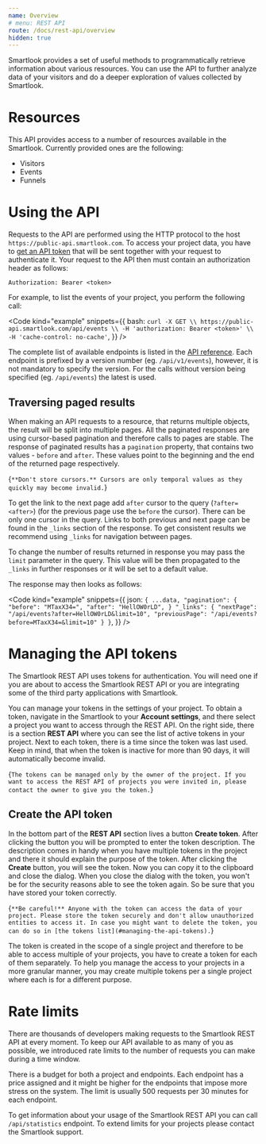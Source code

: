 ```yaml
---
name: Overview
# menu: REST API
route: /docs/rest-api/overview
hidden: true
---
```



<Title>Getting started</Title>

Smartlook provides a set of useful methods to programmatically retrieve information about various resources. You can use the API to further analyze data of your visitors
and do a deeper exploration of values collected by Smartlook.

# Resources
This API provides access to a number of resources available in the Smartlook. Currently provided ones are the following:

- Visitors
- Events
- Funnels

# Using the API
Requests to the API are performed using the HTTP protocol to the host `https://public-api.smartlook.com`.
To access your project data, you have to [get an API token](#create-the-api-token) that will be sent together with your request to authenticate it.
Your request to the API then must contain an authorization header as follows:

```
Authorization: Bearer <token>
```

For example, to list the events of your project, you perform the following call:

<Code
  kind="example"
  snippets={{
    bash: `
curl -X GET \\
  https://public-api.smartlook.com/api/events \\
  -H 'authorization: Bearer <token>' \\
  -H 'cache-control: no-cache'
`,
  }}
/>

The complete list of available endpoints is listed in the [API reference](/docs/rest-api/reference).
Each endpoint is prefixed by a version number (eg. `/api/v1/events`), however, it is not mandatory to specify the version. For the calls without version being specified (eg. `/api/events`) the latest is used.

## Traversing paged results
When making an API requests to a resource, that returns multiple objects, the result will be split into multiple pages.
All the paginated responses are using cursor-based pagination and therefore calls to pages are stable.
The response of paginated results has a `pagination` property, that contains two values - `before` and `after`.
These values point to the beginning and the end of the returned page respectively.

<TextBlock kind="important">{`
**Don't store cursors.** Cursors are only temporal values as they quickly may become invalid.
`}</TextBlock>

To get the link to the next page add `after` cursor to the query (`?after=<after>`) (for the previous page use the `before` the cursor).
There can be only one cursor in the query.
Links to both previous and next page can be found in the `_links` section of the response.
To get consistent results we recommend using `_links` for navigation between pages.
<!-- This section may contain more useful links and it is described [here](#links-to-related-resources). -->

To change the number of results returned in response you may pass the `limit` parameter in the query.
This value will be then propagated to the `_links` in further responses or it will be set to a default value.

The response may then looks as follows:

<Code
  kind="example"
  snippets={{
    json: `
{
    ...data,
    "pagination": {
        "before": "MTaxX34=",
        "after": "HellOW0rLD",
    }
    "_links": {
        "nextPage": "/api/events?after=HellOW0rLD&limit=10",
        "previousPage": "/api/events?before=MTaxX34=&limit=10"
    }
}
`,
  }}
/>

<!-- ## Links to related resources

## Handling errors -->


# Managing the API tokens
The Smartlook REST API uses tokens for authentication. You will need one if you are about to access the Smartlook REST API or you are integrating some of the third party applications with Smartlook.

You can manage your tokens in the settings of your project. To obtain a token, navigate in the Smartlook to your **Account settings**, and there select a project you want to access through the REST API.
On the right side, there is a section **REST API** where you can see the list of active tokens in your project. Next to each token, there is a time since the token was last used. Keep in mind, that when the token is inactive for more than 90 days, it will automatically become invalid.

<TextBlock kind="note">{`
The tokens can be managed only by the owner of the project. If you want to access the REST API of projects you were invited in, please contact the owner to give you the token.
`}</TextBlock>


## Create the API token
In the bottom part of the **REST API** section lives a button **Create token**. After clicking the button you will be prompted to enter the token description.
The description comes in handy when you have multiple tokens in the project and there it should explain the purpose of the token.
After clicking the **Create** button, you will see the token. Now you can copy it to the clipboard and close the dialog.
When you close the dialog with the token, you won't be for the security reasons able to see the token again. So be sure that you have stored your token correctly.

<TextBlock kind="important">{`
**Be careful!** Anyone with the token can access the data of your project. Please store the token securely and don't allow unauthorized entities to access it.
In case you might want to delete the token, you can do so in [the tokens list](#managing-the-api-tokens).
`}</TextBlock>

The token is created in the scope of a single project and therefore to be able to access multiple of your projects, you have to create a token for each of them separately.
To help you manage the access to your projects in a more granular manner, you may create multiple tokens per a single project where each is for a different purpose.

# Rate limits
There are thousands of developers making requests to the Smartlook REST API at every moment.
To keep our API available to as many of you as possible, we introduced rate limits to the number of requests you can make during a time window.

There is a budget for both a project and endpoints.
Each endpoint has a price assigned and it might be higher for the endpoints that impose more stress on the system.
The limit is usually 500 requests per 30 minutes for each endpoint.

To get information about your usage of the Smartlook REST API you can call `/api/statistics` endpoint.
To extend limits for your projects please contact the Smartlook support.
